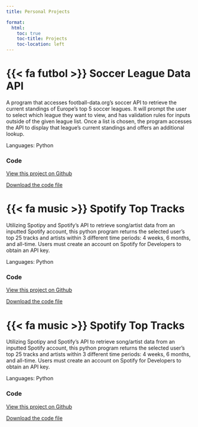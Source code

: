 ```yaml
---
title: Personal Projects

format:
  html:
    toc: true
    toc-title: Projects
    toc-location: left
---
```


#  {{< fa futbol >}}    Soccer League Data API

A program that accesses football-data.org's soccer API to retrieve the current standings of Europe's top 5 soccer leagues. It will prompt the user to select which league they want to view, and has validation rules for inputs outside of the given league list. Once a list is chosen, the program accesses the API to display that league's current standings and offers an additional lookup.

Languages: Python

### Code
[View this project on Github](https://github.com/dcorcoran7/SoccerLeagueStandingsAPI)

[Download the code file](../project_code_files/SoccerData.py)



# {{< fa music >}}    Spotify Top Tracks

Utilizing Spotipy and Spotify's API to retrieve song/artist data from an inputted Spotify account, this python program returns the selected user's top 25 tracks and artists within 3 different time periods: 4 weeks, 6 months, and all-time. Users must create an account on Spotify for Developers to obtain an API key.

Languages: Python

### Code
[View this project on Github](https://github.com/dcorcoran7/SpotifyTopTracks)

[Download the code file](../project_code_files/SpotifyScraper.py)



# {{< fa music >}}    Spotify Top Tracks

Utilizing Spotipy and Spotify's API to retrieve song/artist data from an inputted Spotify account, this python program returns the selected user's top 25 tracks and artists within 3 different time periods: 4 weeks, 6 months, and all-time. Users must create an account on Spotify for Developers to obtain an API key.

Languages: Python

### Code
[View this project on Github](https://github.com/dcorcoran7/SpotifyTopTracks)

[Download the code file](../project_code_files/SpotifyScraper.py)